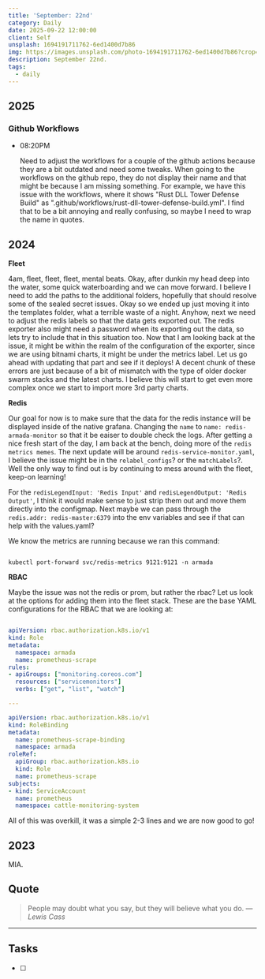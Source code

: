 ```yaml
---
title: 'September: 22nd'
category: Daily
date: 2025-09-22 12:00:00
client: Self
unsplash: 1694191711762-6ed1400d7b86
img: https://images.unsplash.com/photo-1694191711762-6ed1400d7b86?crop=entropy&cs=srgb&fm=jpg&ixid=MnwzNjM5Nzd8MHwxfHJhbmRvbXx8fHx8fHx8fDE2ODE3NDg2ODY&ixlib=rb-4.0.3&q=85
description: September 22nd. 
tags:
  - daily
---
```



## 2025

### Github Workflows

-   08:20PM

    Need to adjust the workflows for a couple of the github actions because they are a bit outdated and need some tweaks.
    When going to the workflows on the github repo, they do not display their name and that might be because I am missing something.
    For example, we have this issue with the workflows, where it shows "Rust DLL Tower Defense Build" as ".github/workflows/rust-dll-tower-defense-build.yml".
    I find that to be a bit annoying and really confusing, so maybe I need to wrap the name in quotes.

## 2024

**Fleet**

4am, fleet, fleet, fleet, mental beats.
Okay, after dunkin my head deep into the water, some quick waterboarding and we can move forward.
I believe I need to add the paths to the additional folders, hopefully that should resolve some of the sealed secret issues.
Okay so we ended up just moving it into the templates folder, what a terrible waste of a night.
Anyhow, next we need to adjust the redis labels so that the data gets exported out.
The redis exporter also might need a password when its exporting out the data, so lets try to include that in this situation too.
Now that I am looking back at the issue, it might be within the realm of the configuration of the exporter, since we are using bitnami charts, it might be under the metrics label.
Let us go ahead with updating that part and see if it deploys!
A decent chunk of these errors are just because of a bit of mismatch with the type of older docker swarm stacks and the latest charts.
I believe this will start to get even more complex once we start to import more 3rd party charts.

**Redis**

Our goal for now is to make sure that the data for the redis instance will be displayed inside of the native grafana.
Changing the `name` to `name: redis-armada-monitor` so that it be eaiser to double check the logs.
After getting a nice fresh start of the day, I am back at the bench, doing more of the `redis metrics memes`.
The next update will be around `redis-service-monitor.yaml`, I believe the issue might be in the `relabel_configs`? or the `matchLabels`?.
Well the only way to find out is by continuing to mess around with the fleet, keep-on learning!

For the `redisLegendInput: 'Redis Input'` and `redisLegendOutput: 'Redis Output'`, I think it would make sense to just strip them out and move them directly into the configmap.
Next maybe we can pass through the `redis.addr: redis-master:6379` into the env variables and see if that can help with the values.yaml?

We know the metrics are running because we ran this command:

```shell

kubectl port-forward svc/redis-metrics 9121:9121 -n armada

```

**RBAC**

Maybe the issue was not the redis or prom, but rather the rbac?
Let us look at the options for adding them into the fleet stack.
These are the base YAML configurations for the RBAC that we are looking at:

```yaml

apiVersion: rbac.authorization.k8s.io/v1
kind: Role
metadata:
  namespace: armada
  name: prometheus-scrape
rules:
- apiGroups: ["monitoring.coreos.com"]
  resources: ["servicemonitors"]
  verbs: ["get", "list", "watch"]

---

apiVersion: rbac.authorization.k8s.io/v1
kind: RoleBinding
metadata:
  name: prometheus-scrape-binding
  namespace: armada
roleRef:
  apiGroup: rbac.authorization.k8s.io
  kind: Role
  name: prometheus-scrape
subjects:
- kind: ServiceAccount
  name: prometheus
  namespace: cattle-monitoring-system

```

All of this was overkill, it was a simple 2-3 lines and we are now good to go!

<Adsense />

## 2023

MIA.


## Quote

> People may doubt what you say, but they will believe what you do.
> — <cite>Lewis Cass</cite>

---

## Tasks

- [ ]